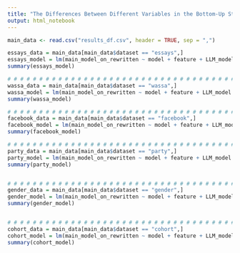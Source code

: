 ```yaml
---
title: "The Differences Between Different Variables in the Bottom-Up Study"
output: html_notebook
---
```


```r
main_data <- read.csv("results_df.csv", header = TRUE, sep = ",")

essays_data = main_data[main_data$dataset == "essays",]
essays_model = lm(main_model_on_rewritten ~ model + feature + LLM_model + label + rewritten_type + main_model_on_org, data = essays_data)
summary(essays_model)

# # # # # # # # # # # # # # # # # # # # # # # # # # # # # # # # # # # # # # # # # # # # # # # #
wassa_data = main_data[main_data$dataset == "wassa",]
wassa_model = lm(main_model_on_rewritten ~ model + feature + LLM_model + label + rewritten_type + main_model_on_org, data = wassa_data)
summary(wassa_model)

# # # # # # # # # # # # # # # # # # # # # # # # # # # # # # # # # # # # # # # # # # # # # # # #
facebook_data = main_data[main_data$dataset == "facebook",]
facebook_model = lm(main_model_on_rewritten ~ model + feature + LLM_model + label + rewritten_type + main_model_on_org, data = facebook_data)
summary(facebook_model)

# # # # # # # # # # # # # # # # # # # # # # # # # # # # # # # # # # # # # # # # # # # # # # # #
party_data = main_data[main_data$dataset == "party",]
party_model = lm(main_model_on_rewritten ~ model + feature + LLM_model + rewritten_type + main_model_on_org, data = party_data)
summary(party_model)


# # # # # # # # # # # # # # # # # # # # # # # # # # # # # # # # # # # # # # # # # # # # # # # #
gender_data = main_data[main_data$dataset == "gender",]
gender_model = lm(main_model_on_rewritten ~ model + feature + LLM_model + rewritten_type + main_model_on_org, data = gender_data)
summary(gender_model)


# # # # # # # # # # # # # # # # # # # # # # # # # # # # # # # # # # # # # # # # # # # # # # # #
cohort_data = main_data[main_data$dataset == "cohort",]
cohort_model = lm(main_model_on_rewritten ~ model + feature + LLM_model + rewritten_type + main_model_on_org, data = cohort_data)
summary(cohort_model)
```
